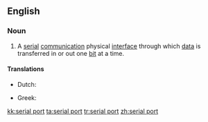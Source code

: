 {{wikipedia}}
==English==

===Noun===
{{en-noun}}

# {{computing}} A [[serial]] [[communication]] physical [[interface]] through which [[data]] is transferred in or out one [[bit]] at a time.

====Translations====
{{trans-top}}
* Dutch: {{t-|nl|seriële poort|c}}
{{trans-mid}}
* Greek: {{t-|el|σειριακή θύρα|f|tr=seiriakí thýra}}
{{trans-bottom}}

[[kk:serial port]]
[[ta:serial port]]
[[tr:serial port]]
[[zh:serial port]]